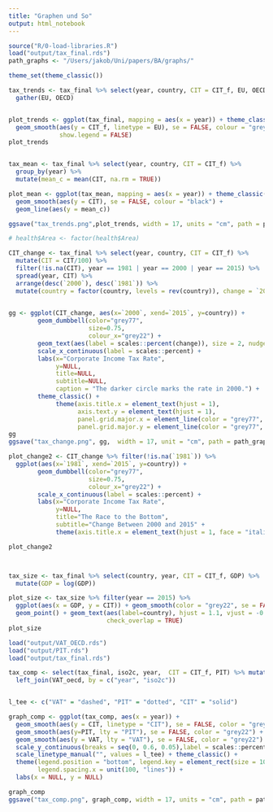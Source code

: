 ```yaml
---
title: "Graphen und So"
output: html_notebook
---
```



```r
source("R/0-load-libraries.R")
load("output/tax_final.rds")
path_graphs <- "/Users/jakob/Uni/papers/BA/graphs/"
```



```r

theme_set(theme_classic())

tax_trends <- tax_final %>% select(year, country, CIT = CIT_f, EU, OECD) %>%
  gather(EU, OECD)


plot_trends <- ggplot(tax_final, mapping = aes(x = year)) + theme_classic() +
  geom_smooth(aes(y = CIT_f, linetype = EU), se = FALSE, colour = "grey22", 
              show.legend = FALSE)
plot_trends


tax_mean <- tax_final %>% select(year, country, CIT = CIT_f) %>%
  group_by(year) %>%
  mutate(mean_c = mean(CIT, na.rm = TRUE))

plot_mean <- ggplot(tax_mean, mapping = aes(x = year)) + theme_classic() +
  geom_smooth(aes(y = CIT), se = FALSE, colour = "black") + 
  geom_line(aes(y = mean_c))

ggsave("tax_trends.png",plot_trends, width = 17, units = "cm", path = path_graphs)

```

```r
# health$Area <- factor(health$Area)

CIT_change <- tax_final %>% select(year, country, CIT = CIT_f) %>% 
  mutate(CIT = CIT/100) %>%
  filter(!is.na(CIT), year == 1981 | year == 2000 | year == 2015) %>%
  spread(year, CIT) %>% 
  arrange(desc(`2000`), desc(`1981`)) %>%
  mutate(country = factor(country, levels = rev(country)), change = `2015` - `2000`)
  

gg <- ggplot(CIT_change, aes(x=`2000`, xend=`2015`, y=country)) + 
        geom_dumbbell(color="grey77", 
                      size=0.75, 
                      colour_x="grey22") + 
        geom_text(aes(label = scales::percent(change)), size = 2, nudge_x = 0.02, color = "grey22") +
        scale_x_continuous(label = scales::percent) + 
        labs(x="Corporate Income Tax Rate", 
             y=NULL, 
             title=NULL,
             subtitle=NULL,
             caption = "The darker circle marks the rate in 2000.") +
        theme_classic() +
             theme(axis.title.x = element_text(hjust = 1),
                   axis.text.y = element_text(hjust = 1),
                   panel.grid.major.x = element_line(color = "grey77", size = 0.2),
                   panel.grid.major.y = element_line(color = "grey77", size = 0.15, linetype = "longdash"))
gg
ggsave("tax_change.png", gg,  width = 17, unit = "cm", path = path_graphs)
```

```r
plot_change2 <- CIT_change %>% filter(!is.na(`1981`)) %>%
  ggplot(aes(x=`1981`, xend=`2015`, y=country)) + 
        geom_dumbbell(color="grey77", 
                      size=0.75, 
                      colour_x="grey22") + 
        scale_x_continuous(label = scales::percent) + 
        labs(x="Corporate Income Tax Rate", 
             y=NULL, 
             title="The Race to the Bottom", 
             subtitle="Change Between 2000 and 2015" +
             theme(axis.title.x = element_text(hjust = 1, face = "italic"))

plot_change2



tax_size <- tax_final %>% select(country, year, CIT = CIT_f, GDP) %>%
  mutate(GDP = log(GDP)) 

plot_size <- tax_size %>% filter(year == 2015) %>%
  ggplot(aes(x = GDP, y = CIT)) + geom_smooth(color = "grey22", se = FALSE, size = 0.7) +
  geom_point() + geom_text(aes(label=country), hjust = 1.1, vjust = -0.2, size = 3,
                           check_overlap = TRUE)
plot_size
```


```r

load("output/VAT_OECD.rds")
load("output/PIT.rds")
load("output/tax_final.rds")

tax_comp <- select(tax_final, iso2c, year,  CIT = CIT_f, PIT) %>% mutate(CIT = CIT/100, PIT = PIT/100) %>%
  left_join(VAT_oecd, by = c("year", "iso2c"))


l_tee <- c("VAT" = "dashed", "PIT" = "dotted", "CIT" = "solid")

graph_comp <- ggplot(tax_comp, aes(x = year)) +
  geom_smooth(aes(y = CIT, linetype = "CIT"), se = FALSE, color = "grey22") +
  geom_smooth(aes(y=PIT, lty = "PIT"), se = FALSE, color = "grey22") +
  geom_smooth(aes(y = VAT, lty = "VAT"), se = FALSE, color = "grey22") + 
  scale_y_continuous(breaks = seq(0, 0.6, 0.05),label = scales::percent) +
  scale_linetype_manual("", values = l_tee) + theme_classic() +
  theme(legend.position = "bottom", legend.key = element_rect(size = 10, color = 'white'), 
        legend.spacing.x = unit(100, "lines")) +
  labs(x = NULL, y = NULL)

graph_comp
ggsave("tax_comp.png", graph_comp, width = 17, units = "cm", path = path_graphs)


```


